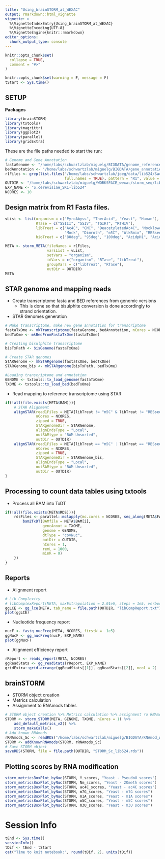 ```yaml
---
title: "Using_brainSTORM_at_WEXAC"
output: rmarkdown::html_vignette
vignette: >
  %\VignetteIndexEntry{Using_brainSTORM_at_WEXAC}
  %\VignetteEncoding{UTF-8}
  %\VignetteEngine{knitr::rmarkdown}
editor_options: 
  chunk_output_type: console
---
```


```r
knitr::opts_chunk$set(
  collapse = TRUE,
  comment = "#>"
)
```


```r
knitr::opts_chunk$set(warning = F, message = F)
tStart <- Sys.time()
```

## SETUP

**Packages**

```r
library(brainSTORM)
library(txtools)
library(magrittr)
library(ggplot2)
library(parallel)
library(gridExtra)
```

These are the file paths needed to start the run:

```r
# Genome and Gene Annotation
fastaGenome <- "/home/labs/schwartzlab/miguelg/BIGDATA/genome_references/ribosomal/Sc_ribosomal_seqs.fa"
bedAnnotation <- "/home/labs/schwartzlab/miguelg/BIGDATA/gene_annotations/ribosomal/Sc_ribosomal_seqs.bed"
r1Files <- grep(list.files("/home/labs/schwartzlab/joeg/data/lib524/Saccharomyces_cerevisiae_SK1",
                           full.names = TRUE), pattern = "R1", value = TRUE)
OUTDIR <- "/home/labs/schwartzlab/miguelg/WORKSPACE_wexac/storm_seq/lib524/s_cerevisiae"
EXP_NAME <- "S.cerevisiae_SK1-lib524"
NCORES <- 10
```

## Design matrix from R1 Fasta files.

```r
vList <- list(organism = c("PyroAbyss", "TherAcid", "Yeast", "Human"), 
              RTase = c("SSIII", "SSIV", "TGIRT", "RTHIV"),
              libTreat = c("Ac4C", "CMC", "DeacetylatedAc4C", "MocklowdNTPs",
                           "Mock", "Dimroth", "m5C", "AlkBmix", "RBSseqHeatMg", "NaBH4HydBiotin"),
              bioTreat = c("80deg", "95deg", "100deg", "AcidpH1", "AcidpH2", "AcidpH3"))

META <- storm_META(fileNames = r1Files,
                   varsList = vList,
                   setVars = "organism",
                   idVars = c("organism", "RTase", "libTreat"),
                   groupVars = c("libTreat", "RTase"), 
                   outDir = OUTDIR)
META
```

## STAR genome and mapping reads

* Create transcriptome fasta and BED references from genomic versions
    + This is done so that bisulphite conversion is done accordingly to strand orientation.
* STAR Genomes generation

```r
# Make transcriptome, make new gene annotation for transcriptome
fastaTxOme <- mkTranscriptome(fastaGenome, bedAnnotation, nCores = NCORES)
bedTxOme <- mkBedFromFastaTxOme(fastaTxOme)

# Creating bisulphite transcriptome
bisTxPath <- bisGenome(fastaTxOme)

# Create STAR genomes
STARGenome <- mkSTARgenome(fastaTxOme, bedTxOme)
STARGenome_bis <- mkSTARgenome(bisTxPath, bedTxOme)

#Loading transcriptome and annotation
GENOME <- txtools::tx_load_genome(fastaTxOme)
TXOME <- txtools::tx_load_bed(bedTxOme)
```


* Read mapping to reference transcriptome using STAR

```r
if(!all(file.exists(META$BAM))){
    # STAR Alignment
    alignSTAR(read1Files = META[libTreat != "m5C" & libTreat != "RBSseqHeatMg", FASTQ], 
              nCores = NCORES, 
              zipped = TRUE,
              STARgenomeDir = STARGenome, 
              alignEndsType = "Local", 
              outSAMtype = "BAM Unsorted", 
              outDir = OUTDIR)
    alignSTAR(read1Files = META[libTreat == "m5C" | libTreat == "RBSseqHeatMg", FASTQ], 
              nCores = NCORES, 
              zipped = TRUE,
              STARgenomeDir = STARGenome_bis, 
              alignEndsType = "Local", 
              outSAMtype = "BAM Unsorted", 
              outDir = OUTDIR)
}
```

## Processing to count data tables using txtools

* Process all BAM into TxDT

```r
if(!all(file.exists(META$RDS))){
    rdsFiles <- parallel::mclapply(mc.cores = NCORES, seq_along(META$FASTQ), function(i){
        bam2TxDT(BAMfile = META$BAM[i], 
                 geneAnnot = TXOME, 
                 genome = GENOME, 
                 dtType = "covNuc", 
                 outDir = OUTDIR, 
                 nCores = 1, 
                 remL = 1000, 
                 minR = 0)
    })
}
```

## Reports

* Alignment report

```r
# Lib Complexity 
# libComplexReport(META, maxExtrapolation = 2.01e6, steps = 1e5, verbose = T)
ggLCE <- gg_lce(META, tab_name = file.path(OUTDIR, "libCompReport.txt"), speciesName = EXP_NAME)
plot(ggLCE)
```

* Nucleotide frequency report

```r
nucF <- fastq_nucFreq(META, NCORES, firstN =  1e5)
ggNucF <- gg_nucFreq(nucF, EXP_NAME)
plot(ggNucF)
```

* Alignment efficiency report

```r
rReport <- reads_report(META, NCORES)
ggReadStats <- gg_readStats(rReport, EXP_NAME)
gridExtra::grid.arrange(ggReadStats[[1]], ggReadStats[[2]], ncol = 2)
```

## brainSTORM

* STORM object creation
* Metrics calculation 
* Assignment to RNAmods tables

```r
# STORM object creation %>% Metrics calculation %>% assignment ro RNAmods tables
STORM <- storm_STORM(META, GENOME, TXOME, nCores = 1) %>% 
    add_default_metrics_v2() %>% 
    storm_makeCalls()
# Add known RNAmods
rRNAmods_Sc <- readRDS("/home/labs/schwartzlab/miguelg/BIGDATA/RNAmod_Annot/Taoka/rib_mods_Sc.rds")
STORM <- addKnownRNAmods(STORM, rRNAmods_Sc)
# Save STORM object
saveRDS(STORM, file = file.path(OUTDIR, "STORM_Sc_lib524.rds"))
```

## Plotting scores by RNA modification

```r
storm_metricsBoxPlot_byNuc(STORM, Y_scores, "Yeast - PseudoU scores")
storm_metricsBoxPlot_byNuc(STORM, Nm_scores, "Yeast - 2Ometh scores")
storm_metricsBoxPlot_byNuc(STORM, ac4C_scores, "Yeast - ac4C scores")
storm_metricsBoxPlot_byNuc(STORM, m7G_scores, "Yeast - m7G scores")
storm_metricsBoxPlot_byNuc(STORM, m1A_scores, "Yeast - m1A scores")
storm_metricsBoxPlot_byNuc(STORM, m5C_scores, "Yeast - m5C scores")
storm_metricsBoxPlot_byNuc(STORM, m3U_scores, "Yeast - m3U scores")
```

# Session Info

```r
tEnd <- Sys.time()
sessionInfo()
tDif <- tEnd - tStart
cat("Time to knit notebook:", round(tDif, 2), units(tDif))
```
